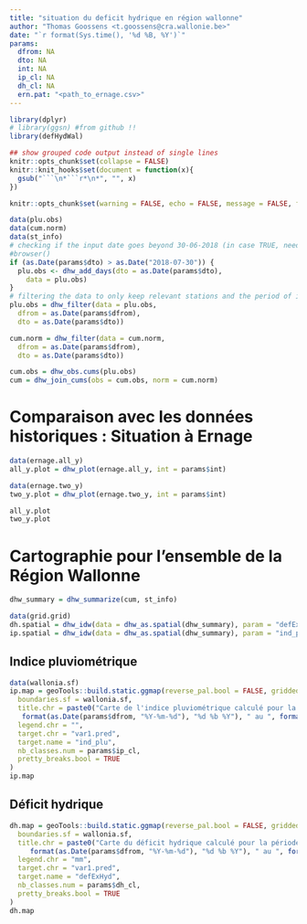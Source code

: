 ```yaml
---
title: "situation du deficit hydrique en région wallonne"
author: "Thomas Goossens <t.goossens@cra.wallonie.be>"
date: "`r format(Sys.time(), '%d %B, %Y')`"
params:
  dfrom: NA
  dto: NA
  int: NA
  ip_cl: NA
  dh_cl: NA
  ern.pat: "<path_to_ernage.csv>"
---
```



```r
library(dplyr)
# library(ggsn) #from github !!
library(defHydWal)

## show grouped code output instead of single lines
knitr::opts_chunk$set(collapse = FALSE)
knitr::knit_hooks$set(document = function(x){
  gsub("```\n*```r*\n*", "", x)
})

knitr::opts_chunk$set(warning = FALSE, echo = FALSE, message = FALSE, fig.width = 8, fig.height = 6, results = "asis")
```

```r
data(plu.obs)
data(cum.norm)
data(st_info)
# checking if the input date goes beyond 30-06-2018 (in case TRUE, needs API call to get the data not available as .Rda object)
#browser()
if (as.Date(params$dto) > as.Date("2018-07-30")) {
  plu.obs <- dhw_add_days(dto = as.Date(params$dto),
    data = plu.obs)
} 
# filtering the data to only keep relevant stations and the period of interest
plu.obs = dhw_filter(data = plu.obs,
  dfrom = as.Date(params$dfrom),
  dto = as.Date(params$dto))

cum.norm = dhw_filter(data = cum.norm,
  dfrom = as.Date(params$dfrom),
  dto = as.Date(params$dto))

cum.obs = dhw_obs.cums(plu.obs)
cum = dhw_join_cums(obs = cum.obs, norm = cum.norm)
```

# Comparaison avec les données historiques : Situation à Ernage

```r
data(ernage.all_y)
all_y.plot = dhw_plot(ernage.all_y, int = params$int)

data(ernage.two_y)
two_y.plot = dhw_plot(ernage.two_y, int = params$int)

all_y.plot
two_y.plot
```

# Cartographie pour l'ensemble de la Région Wallonne
```r
dhw_summary = dhw_summarize(cum, st_info)
```

```r
data(grid.grid)
dh.spatial = dhw_idw(data = dhw_as.spatial(dhw_summary), param = "defExHyd", grid = grid.grid)
ip.spatial = dhw_idw(data = dhw_as.spatial(dhw_summary), param = "ind_plu", grid = grid.grid)
```

## Indice pluviométrique
```r
data(wallonia.sf)
ip.map = geoTools::build.static.ggmap(reverse_pal.bool = FALSE, gridded.data.df = dhw_2_ggmap(ip.spatial),
  boundaries.sf = wallonia.sf,
  title.chr = paste0("Carte de l'indice pluviométrique calculé pour la période du ",
   format(as.Date(params$dfrom, "%Y-%m-%d"), "%d %b %Y"), " au ", format(as.Date(params$dto, "%Y-%m-%d"), "%d %b %Y")),
  legend.chr = "",
  target.chr = "var1.pred",
  target.name = "ind_plu",
  nb_classes.num = params$ip_cl,
  pretty_breaks.bool = TRUE
)
ip.map
```

## Déficit hydrique
```r
dh.map = geoTools::build.static.ggmap(reverse_pal.bool = FALSE, gridded.data.df = dhw_2_ggmap(dh.spatial),
  boundaries.sf = wallonia.sf,
  title.chr = paste0("Carte du déficit hydrique calculé pour la période du ",
     format(as.Date(params$dfrom, "%Y-%m-%d"), "%d %b %Y"), " au ", format(as.Date(params$dto, "%Y-%m-%d"), "%d %b %Y")),
  legend.chr = "mm",
  target.chr = "var1.pred",
  target.name = "defExHyd",
  nb_classes.num = params$dh_cl,
  pretty_breaks.bool = TRUE
)
dh.map
```

